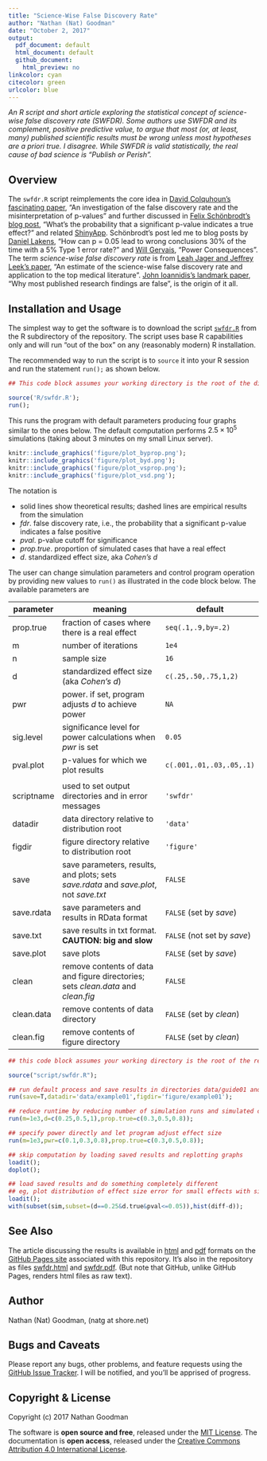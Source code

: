 ```yaml
---
title: "Science-Wise False Discovery Rate"
author: "Nathan (Nat) Goodman"
date: "October 2, 2017"
output:
  pdf_document: default
  html_document: default
  github_document:
    html_preview: no
linkcolor: cyan
citecolor: green
urlcolor: blue
---
```

<!-- README.md is generated from README.Rmd. Please edit that file -->

*An R script and short article exploring the statistical concept of science-wise false discovery rate (SWFDR). Some authors use SWFDR and its complement, positive predictive value, to argue that most (or, at least, many) published scientific results must be wrong unless most hypotheses are a priori true. I disagree. While SWFDR is valid statistically, the real cause of bad science is "Publish or Perish".*

## Overview
The `swfdr.R` script reimplements the core idea in 
[David Colquhoun's fascinating paper](http://rsos.royalsocietypublishing.org/content/1/3/140216), "An investigation of the false discovery rate and the misinterpretation of p-values" and further discussed in [Felix Schönbrodt's blog post](http://www.nicebread.de/whats-the-probability-that-a-significant-p-value-indicates-a-true-effect/), "What’s the probability that a significant p-value indicates a true effect?" and related  [ShinyApp](http://shinyapps.org/apps/PPV/). Schönbrodt's post led me to blog posts by [Daniel Lakens](http://daniellakens.blogspot.de/2015/09/how-can-p-005-lead-to-wrong-conclusions.html), “How can p = 0.05 lead to wrong conclusions 30% of the time with a 5% Type 1 error rate?” and [Will Gervais](http://willgervais.com/blog/2014/9/24/power-consequences), “Power Consequences”. The term *science-wise false discovery rate* is from [Leah Jager and Jeffrey Leek's paper](http://doi.org/10.1093/biostatistics/kxt007), "An estimate of the science-wise false discovery rate and application to the top medical literature". [John Ioannidis’s landmark paper](http://dx.plos.org/10.1371/journal.pmed.0020124), “Why most published research findings are false”, is the origin of it all.

## Installation and Usage
The simplest way to get the software is to download the script [`swfdr.R`](https://github.com/natgoodman/swfdr/blob/master/R/swfdr.R) from the R subdirectory of the repository. The script uses base R capabilities only and will run "out of the box" on any (reasonably modern) R installation. 

The recommended way to run the script is to `source` it into your R session and run the statement `run();`  as shown below.

``` r
## This code block assumes your working directory is the root of the distribution.

source('R/swfdr.R');
run();
```

This runs the program with default parameters producing four graphs similar to the ones below.  The default computation performs $2.5 \times 10^5$ simulations (taking about 3 minutes on my small Linux server).

```r
knitr::include_graphics('figure/plot_byprop.png');
knitr::include_graphics('figure/plot_byd.png');
knitr::include_graphics('figure/plot_vsprop.png');
knitr::include_graphics('figure/plot_vsd.png');
```

The notation is

-  solid lines show theoretical results; dashed lines are empirical results from the simulation 
-  *fdr*. false discovery rate, i.e., the probability that a significant p-value indicates a false positive
-  *pval*. p-value cutoff for significance
-  *prop.true*. proportion of simulated cases that have a real effect
-  *d*. standardized effect size, aka *Cohen's d*

The user can change simulation parameters and control program operation by providing new values to `run()` as illustrated in the code block below. The available parameters are

| parameter |     meaning     | default |
| ------------- | -------------------------------------------- | ------------- |
| prop.true | fraction of cases where there is a real effect | `seq(.1,.9,by=.2)` |
| m | number of iterations | `1e4` |
| n | sample size | `16` |
| d | standardized effect size (aka *Cohen's d*) | `c(.25,.50,.75,1,2)` |
| pwr | power. if set, program adjusts *d* to achieve power | `NA` |
| sig.level | significance level for power calculations when *pwr* is set | `0.05` |
| pval.plot | p-values for which we plot results | `c(.001,.01,.03,.05,.1)` |
|  |  | |
| scriptname | used to set output directories and in error messages |`'swfdr'` |
| datadir | data directory relative to distribution root | `'data'` |
| figdir | figure directory relative to distribution root | `'figure'` |
| save | save parameters, results, and plots; sets *save.rdata* and *save.plot*, not *save.txt* | `FALSE` |
| save.rdata | save parameters and results in RData format | `FALSE` (set by *save*)|
| save.txt | save results in txt format. **CAUTION: big and slow** | `FALSE` (not set by *save*) |
| save.plot | save plots | `FALSE` (set by *save*)|
| clean | remove contents of data and figure directories; sets *clean.data* and *clean.fig* | `FALSE` |
| clean.data | remove contents of data directory | `FALSE` (set by *clean*) |
| clean.fig | remove contents of figure directory | `FALSE` (set by *clean*) |

``` r
## this code block assumes your working directory is the root of the repository

source("script/swfdr.R");

## run default process and save results in directories data/guide01 and figure/guide01
run(save=T,datadir='data/example01',figdir='figure/example01');

## reduce runtime by reducing number of simulation runs and simulated cases
run(m=1e3,d=c(0.25,0.5,1),prop.true=c(0.3,0.5,0.8));

## specify power directly and let program adjust effect size
run(m=1e3,pwr=c(0.1,0.3,0.8),prop.true=c(0.3,0.5,0.8));

## skip computation by loading saved results and replotting graphs
loadit();
doplot();

## load saved results and do something completely different
## eg, plot distribution of effect size error for small effects with significant p-values 
loadit();
with(subset(sim,subset=(d==0.25&d.true&pval<=0.05)),hist(diff-d));
```

## See Also

The article discussing the results is available in [html](https://natgoodman.github.io/swfdr/swfdr.html) and [pdf](https://natgoodman.github.io/swfdr/swfdr.pdf) formats on the [GitHub Pages site](https://natgoodman.github.io/swfdr) associated with this repository. It's also in the repository as files [swfdr.html](swfdr.html) and [swfdr.pdf](swfdr.pdf). (But note that GitHub, unlike GitHub Pages, renders html files as raw text).

## Author

Nathan (Nat) Goodman, (natg at shore.net)

## Bugs and Caveats

Please report any bugs, other problems, and feature requests using the [GitHub Issue Tracker](https://github.com/natgoodman/swfdr/issues). I will be notified, and you'll be apprised of progress.

## Copyright & License

Copyright (c) 2017 Nathan Goodman

The software is **open source and free**, released under the [MIT License](https://opensource.org/licenses/MIT). The documentation is **open access**, released under the [Creative Commons Attribution 4.0 International License](https://creativecommons.org/licenses/by/4.0).

